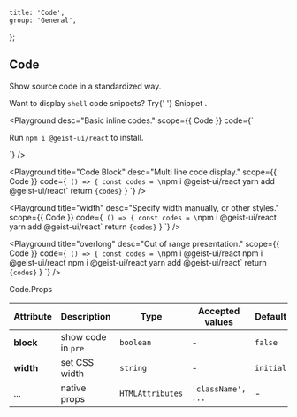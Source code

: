 
	title: 'Code',
	group: 'General',
};

## Code

Show source code in a standardized way.

<Note>
	Want to display <Code>shell</Code> code snippets? Try{' '}
	<NextLink href="/en-us/components/snippet">
		<Link color>Snippet</Link>
	</NextLink>
	.
</Note>

<Playground
	desc="Basic inline codes."
	scope={{ Code }}
	code={`
<p>Run <Code>npm i @geist-ui/react</Code> to install.</p>
`}
/>

<Playground
	title="Code Block"
	desc="Multi line code display."
	scope={{ Code }}
	code={`
() => {
  const codes = \`npm i @geist-ui/react
yarn add @geist-ui/react\`
  return <Code block>{codes}</Code>
}
`}
/>

<Playground
	title="width"
	desc="Specify width manually, or other styles."
	scope={{ Code }}
	code={`
() => {
  const codes = \`npm i @geist-ui/react
yarn add @geist-ui/react\`
  return <Code block width="50%">{codes}</Code>
}
`}
/>

<Playground
	title="overlong"
	desc="Out of range presentation."
	scope={{ Code }}
	code={`
() => {
  const codes = \`npm i @geist-ui/react npm i @geist-ui/react npm i @geist-ui/react
yarn add @geist-ui/react\`
  return <Code block width="50%">{codes}</Code>
}
`}
/>

<Attributes edit="/pages/en-us/components/code.mdx">
<Attributes.Title>Code.Props</Attributes.Title>

| Attribute | Description        | Type             | Accepted values    | Default   |
| --------- | ------------------ | ---------------- | ------------------ | --------- |
| **block** | show code in `pre` | `boolean`        | -                  | `false`   |
| **width** | set CSS width      | `string`         | -                  | `initial` |
| ...       | native props       | `HTMLAttributes` | `'className', ...` | -         |

</Attributes>

